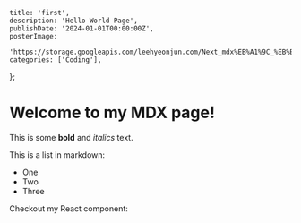     title: 'first',
    description: 'Hello World Page',
    publishDate: '2024-01-01T00:00:00Z',
    posterImage:
        'https://storage.googleapis.com/leehyeonjun.com/Next_mdx%EB%A1%9C_%EB%B8%94%EB%A1%9C%EA%B7%B8_%EB%A7%8C%EB%93%A4%EA%B8%B0/next%2Bmdx.png',
    categories: ['Coding'],
};

# Welcome to my MDX page!

This is some **bold** and _italics_ text.

This is a list in markdown:

-   One
-   Two
-   Three

Checkout my React component:
